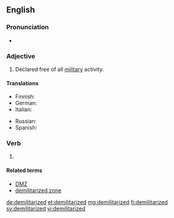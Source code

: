 ==English==

===Pronunciation===
* {{a|UK}} {{IPA|/dɪˈmɪlɪtəɹaɪzd/|lang=en}}

===Adjective===
{{head|en|adjective}}

# Declared free of all [[military]] activity.

====Translations====
{{trans-top|declared free of all military}}
* Finnish: {{t|fi|demilitarisoitu}}
* German: {{t|de|entmilitarisiert}}
* Italian: {{t|it|demilitarizzato}}
{{trans-mid}}
* Russian: {{t|ru|демилитаризованный|tr=demilitarizóvannyj|sc=Cyrl}}
* Spanish: {{t|es|desmilitarizado}}
{{trans-bottom}}

===Verb===
{{head|en|verb form}}

# {{en-past of|demilitarize}}

====Related terms====
* [[DMZ]]
* [[demilitarized zone]]

[[de:demilitarized]]
[[et:demilitarized]]
[[mg:demilitarized]]
[[fi:demilitarized]]
[[sv:demilitarized]]
[[vi:demilitarized]]